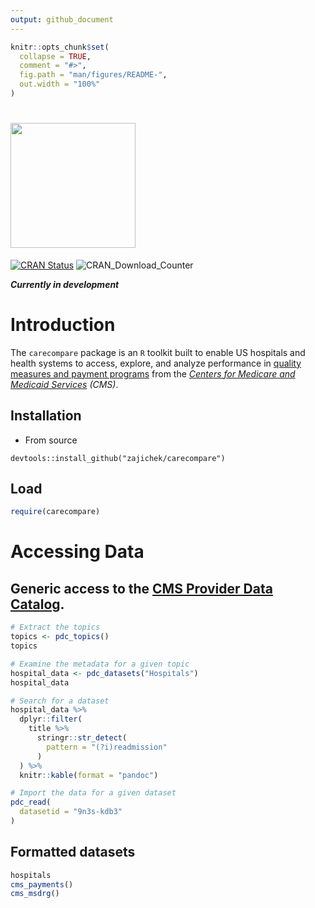 ```yaml
---
output: github_document
---
```


<!-- README.md is generated from README.Rmd. Please edit that file -->

```r
knitr::opts_chunk$set(
  collapse = TRUE,
  comment = "#>",
  fig.path = "man/figures/README-",
  out.width = "100%"
)
```

# <img src="man/figures/carecompare.png" width="200" />

<!-- badges: start -->
[![CRAN Status](https://www.r-pkg.org/badges/version/carecompare)](https://cran.r-project.org/package=carecompare)
![CRAN\_Download\_Counter](http://cranlogs.r-pkg.org/badges/grand-total/carecompare)
<!-- badges: end -->

*__Currently in development__*

# Introduction
The `carecompare` package is an `R` toolkit built to enable US hospitals and health systems to access, explore, and analyze performance in [quality measures and payment programs](https://qualitynet.cms.gov/) from the [_Centers for Medicare and Medicaid Services_](https://www.cms.gov/) _(CMS)_.

## Installation

* From source

`devtools::install_github("zajichek/carecompare")`

## Load

```r
require(carecompare)
```

# Accessing Data

## Generic access to the [CMS Provider Data Catalog](https://data.cms.gov/provider-data/).

```r

# Extract the topics
topics <- pdc_topics()
topics

# Examine the metadata for a given topic
hospital_data <- pdc_datasets("Hospitals")
hospital_data

# Search for a dataset
hospital_data %>% 
  dplyr::filter(
    title %>%
      stringr::str_detect(
        pattern = "(?i)readmission"
      )
  ) %>%
  knitr::kable(format = "pandoc")

# Import the data for a given dataset
pdc_read(
  datasetid = "9n3s-kdb3"
)
```

## Formatted datasets

```r
hospitals
cms_payments()
cms_msdrg()
```

